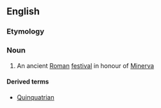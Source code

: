 ==English==

===Etymology===
{{L.}}

===Noun===
{{wikipedia}}
{{en-noun}}

# An ancient [[Roman]] [[festival]] in honour of [[Minerva]]

====Derived terms====
*[[Quinquatrian]]